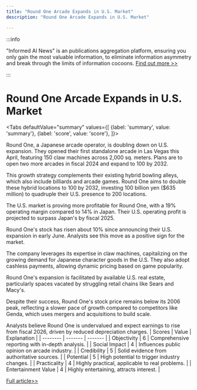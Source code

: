 ```yaml
---
title: "Round One Arcade Expands in U.S. Market"
description: "Round One Arcade Expands in U.S. Market"

---
```



:::info

"Informed AI News" is an publications aggregation platform, ensuring you only gain the most valuable information, to eliminate information asymmetry and break through the limits of information cocoons.  [Find out more >>](/)

:::

# Round One Arcade Expands in U.S. Market


<Tabs
	defaultValue="summary"
	values={[
	{label: 'summary', value: 'summary'},
	{label: 'score', value: 'score'},
]}>
<TabItem value="summary">


Round One, a Japanese arcade operator, is doubling down on U.S. expansion. They opened their first standalone arcade in Las Vegas this April, featuring 150 claw machines across 2,000 sq. meters. Plans are to open two more arcades in fiscal 2024 and expand to 100 by 2032.

This growth strategy complements their existing hybrid bowling alleys, which also include billiards and arcade games. Round One aims to double these hybrid locations to 100 by 2032, investing 100 billion yen ($635 million) to quadruple their U.S. presence to 200 locations.

The U.S. market is proving more profitable for Round One, with a 19% operating margin compared to 14% in Japan. Their U.S. operating profit is projected to surpass Japan's by fiscal 2025.

Round One's stock has risen about 10% since announcing their U.S. expansion in early June. Analysts see this move as a positive sign for the market.

The company leverages its expertise in claw machines, capitalizing on the growing demand for Japanese character goods in the U.S. They also adopt cashless payments, allowing dynamic pricing based on game popularity.

Round One's expansion is facilitated by available U.S. real estate, particularly spaces vacated by struggling retail chains like Sears and Macy's.

Despite their success, Round One's stock price remains below its 2006 peak, reflecting a slower pace of growth compared to competitors like Genda, which uses mergers and acquisitions to build scale.

Analysts believe Round One is undervalued and expect earnings to rise from fiscal 2026, driven by reduced depreciation charges.
</TabItem>
<TabItem value="score">
	| Scores     | Value   | Explanation |
	| -------- | ------- | ------- |
	| Objectivity  | 6    | Comprehensive reporting with in-depth analysis.    |
	| Social Impact | 4     | Influences public opinion on arcade industry.    |
	| Credibility    | 5    | Solid evidence from authoritative sources.    |
	| Potential    | 5    | High potential to trigger industry changes.    |
	| Practicality    | 4    | Highly practical, applicable to real problems.    |
	| Entertainment Value    | 4    | Highly entertaining, attracts interest.    |
</TabItem>
</Tabs>

[Full article>>](https://asia.nikkei.com/Business/Media-Entertainment/Japan-s-Round1-arcade-operator-doubles-down-on-U.S.-growth)
